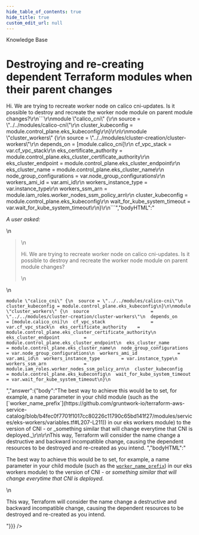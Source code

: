 ```yaml
---
hide_table_of_contents: true
hide_title: true
custom_edit_url: null
---
```



<head>
  <link rel="canonical" href="https://github.com/gruntwork-io/knowledge-base/discussions/8" />
</head>

<CenterLayout>
<span className="searchCategory">Knowledge Base</span>
<h1>Destroying and re-creating dependent Terraform modules when their parent changes</h1>
<GitHub discussion={{"id":"MDEwOkRpc2N1c3Npb24zNTM5MzYz","number":8,"author":{"login":"zackproser"},"title":"Destroying and re-creating dependent Terraform modules when their parent changes","body":"_A user asked:_\r\n\r\n>Hi. We are trying to recreate worker node on calico cni-updates. Is it possible to destroy and recreate the worker node module on parent module changes?\r\n```\r\nmodule \"calico_cni\" {\r\n  source = \"../../modules/calico-cni\"\r\n  cluster_kubeconfig = module.control_plane.eks_kubeconfig\r\n}\r\n\r\nmodule \"cluster_workers\" {\r\n  source                       = \"../../modules/cluster-creation/cluster-workers\"\r\n  depends_on                   = [module.calico_cni]\r\n  cf_vpc_stack                 = var.cf_vpc_stack\r\n  eks_certificate_authority    = module.control_plane.eks_cluster_certificate_authority\r\n  eks_cluster_endpoint         = module.control_plane.eks_cluster_endpoint\r\n  eks_cluster_name             = module.control_plane.eks_cluster_name\r\n  node_group_configurations    = var.node_group_configurations\r\n  workers_ami_id               = var.ami_id\r\n  workers_instance_type        = var.instance_type\r\n  workers_ssm_arn              = module.iam_roles.worker_nodes_ssm_policy_arn\r\n  cluster_kubeconfig           = module.control_plane.eks_kubeconfig\r\n  wait_for_kube_system_timeout = var.wait_for_kube_system_timeout\r\n}\r\n```","bodyHTML":"<p dir=\"auto\"><em>A user asked:</em></p>\n<blockquote>\n<p dir=\"auto\">Hi. We are trying to recreate worker node on calico cni-updates. Is it possible to destroy and recreate the worker node module on parent module changes?</p>\n</blockquote>\n<div class=\"snippet-clipboard-content notranslate position-relative overflow-auto\" data-snippet-clipboard-copy-content=\"module &quot;calico_cni&quot; {\n  source = &quot;../../modules/calico-cni&quot;\n  cluster_kubeconfig = module.control_plane.eks_kubeconfig\n}\n\nmodule &quot;cluster_workers&quot; {\n  source                       = &quot;../../modules/cluster-creation/cluster-workers&quot;\n  depends_on                   = [module.calico_cni]\n  cf_vpc_stack                 = var.cf_vpc_stack\n  eks_certificate_authority    = module.control_plane.eks_cluster_certificate_authority\n  eks_cluster_endpoint         = module.control_plane.eks_cluster_endpoint\n  eks_cluster_name             = module.control_plane.eks_cluster_name\n  node_group_configurations    = var.node_group_configurations\n  workers_ami_id               = var.ami_id\n  workers_instance_type        = var.instance_type\n  workers_ssm_arn              = module.iam_roles.worker_nodes_ssm_policy_arn\n  cluster_kubeconfig           = module.control_plane.eks_kubeconfig\n  wait_for_kube_system_timeout = var.wait_for_kube_system_timeout\n}\"><pre class=\"notranslate\"><code>module \"calico_cni\" {\n  source = \"../../modules/calico-cni\"\n  cluster_kubeconfig = module.control_plane.eks_kubeconfig\n}\n\nmodule \"cluster_workers\" {\n  source                       = \"../../modules/cluster-creation/cluster-workers\"\n  depends_on                   = [module.calico_cni]\n  cf_vpc_stack                 = var.cf_vpc_stack\n  eks_certificate_authority    = module.control_plane.eks_cluster_certificate_authority\n  eks_cluster_endpoint         = module.control_plane.eks_cluster_endpoint\n  eks_cluster_name             = module.control_plane.eks_cluster_name\n  node_group_configurations    = var.node_group_configurations\n  workers_ami_id               = var.ami_id\n  workers_instance_type        = var.instance_type\n  workers_ssm_arn              = module.iam_roles.worker_nodes_ssm_policy_arn\n  cluster_kubeconfig           = module.control_plane.eks_kubeconfig\n  wait_for_kube_system_timeout = var.wait_for_kube_system_timeout\n}\n</code></pre></div>","answer":{"body":"The best way to achieve this would be to set, for example, a name parameter in your child module (such as the [`worker_name_prefix`](https://github.com/gruntwork-io/terraform-aws-service-catalog/blob/b4fec0f7701f1017cc80226c11790c65bd141f27/modules/services/eks-workers/variables.tf#L207-L211)) in our eks workers module) to the version of CNI - or _something similar that will change everytime that CNI is deployed._\r\n\r\nThis way, Terraform will consider the name change a destructive and backward incompatible change, causing the dependent resources to be destroyed and re-created as you intend. ","bodyHTML":"<p dir=\"auto\">The best way to achieve this would be to set, for example, a name parameter in your child module (such as the <a href=\"https://github.com/gruntwork-io/terraform-aws-service-catalog/blob/b4fec0f7701f1017cc80226c11790c65bd141f27/modules/services/eks-workers/variables.tf#L207-L211\"><code class=\"notranslate\">worker_name_prefix</code></a>) in our eks workers module) to the version of CNI - or <em>something similar that will change everytime that CNI is deployed.</em></p>\n<p dir=\"auto\">This way, Terraform will consider the name change a destructive and backward incompatible change, causing the dependent resources to be destroyed and re-created as you intend.</p>"}}} />

</CenterLayout>
  

<!-- ##DOCS-SOURCER-START
{
  "sourcePlugin": "github-discussions",
  "hash": "c5eda0f5f67a07e754636bd6d0952b3e"
}
##DOCS-SOURCER-END -->
